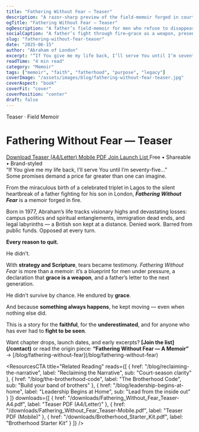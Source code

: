 ```yaml
---
title: "Fathering Without Fear — Teaser"
description: "A razor-sharp preview of the field-memoir forged in courts and prayer rooms—grace as a weapon, presence under pressure, and a father’s refusal to disappear."
ogTitle: "Fathering Without Fear — Teaser"
ogDescription: "A father’s field-memoir for men who refuse to disappear. Read the teaser & grab the PDFs."
socialCaption: "A father’s fight through fire—grace as a weapon, presence under pressure. Read the teaser. #FatheringWithoutFear #Legacy #Faith"
slug: "fathering-without-fear-teaser"
date: "2025-06-15"
author: "Abraham of London"
excerpt: "“If You give me my life back, I’ll serve You until I’m seventy-five…” Some promises demand a price greater than we imagine."
readTime: "4 min read"
category: "Memoir"
tags: ["memoir", "faith", "fatherhood", "purpose", "legacy"]
coverImage: "/assets/images/blog/fathering-without-fear-teaser.jpg"
coverAspect: "book"
coverFit: "cover"
coverPosition: "center"
draft: false
---
```


<HeroEyebrow>Teaser · Field Memoir</HeroEyebrow>

# Fathering Without Fear — Teaser

<div className="not-prose mt-4 mb-6 rounded-xl border border-lightGrey bg-warmWhite/70 p-4 shadow-card">
  <div className="flex flex-wrap items-center gap-3">
    <a href="/downloads/Fathering_Without_Fear_Teaser-A4.pdf" className="aol-btn rounded-full px-4 py-2">
      Download Teaser (A4/Letter)
    </a>
    <a href="/downloads/Fathering_Without_Fear_Teaser-Mobile.pdf" className="rounded-full border border-lightGrey px-4 py-2 text-sm hover:bg-warmWhite">
      Mobile PDF
    </a>
    <a href="/contact" className="rounded-full border border-lightGrey px-4 py-2 text-sm hover:bg-warmWhite">
      Join Launch List
    </a>
    <span className="text-xs text-[color:var(--color-on-secondary)/0.6]">Free • Shareable • Brand-styled</span>
  </div>
</div>

<PullLine>
  “If You give me my life back, I’ll serve You until I’m seventy-five…”
  <br />
  Some promises demand a price far greater than one can imagine.
</PullLine>

From the miraculous birth of a celebrated triplet in Lagos to the silent heartbreak of a father fighting for his son in London, <strong><em>Fathering Without Fear</em></strong> is a memoir forged in fire.

Born in 1977, Abraham’s life tracks visionary highs and devastating losses: campus politics and spiritual entanglements, immigration dead ends, and legal labyrinths — a British son kept at a distance. Denied work. Barred from public funds. Opposed at every turn.

<strong>Every reason to quit.</strong>

He didn’t.

<Rule />

With <strong>strategy and Scripture</strong>, tears became testimony. <em>Fathering Without Fear</em> is more than a memoir: it’s a blueprint for men under pressure, a declaration that <strong>grace is a weapon</strong>, and a father’s letter to the next generation.

<PullLine subtle>
  He didn’t survive by chance. He endured by <strong>grace</strong>.
</PullLine>

And because <strong>something always happens</strong>, he kept moving — even when nothing else did.

<Rule />

This is a story for the <strong>faithful</strong>, for the <strong>underestimated</strong>, and for anyone who has ever had to <strong>fight to be seen</strong>.

<Note tone="key" title="Stay in the loop">
  Want chapter drops, launch dates, and early excerpts? <strong>[Join the list](/contact)</strong> or read the origin piece:  
  <strong>“Fathering Without Fear — A Memoir”</strong> → [/blog/fathering-without-fear](/blog/fathering-without-fear)
</Note>

<ResourcesCTA
  title="Related Reading"
  reads={[
    { href: "/blog/reclaiming-the-narrative", label: "Reclaiming the Narrative", sub: "Court-season clarity" },
    { href: "/blog/the-brotherhood-code", label: "The Brotherhood Code", sub: "Build your band of brothers" },
    { href: "/blog/leadership-begins-at-home", label: "Leadership Begins at Home", sub: "Lead from the inside out" }
  ]}
  downloads={[
    { href: "/downloads/Fathering_Without_Fear_Teaser-A4.pdf", label: "Teaser PDF (A4/Letter)" },
    { href: "/downloads/Fathering_Without_Fear_Teaser-Mobile.pdf", label: "Teaser PDF (Mobile)" },
    { href: "/downloads/Brotherhood_Starter_Kit.pdf", label: "Brotherhood Starter Kit" }
  ]}
/>

<ShareRow
  text="Fathering Without Fear — a field-memoir forged in courtrooms and prayer rooms. Read the teaser & grab the PDFs."
  hashtags="Fatherhood,Faith,Legacy"
/>
